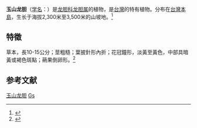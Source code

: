 {{Speciesbox
| name = 玉山龙胆
| status = 
| status_system = 
| image = Gentiana scabrida var. scabrida.jpg
| genus = Gentiana
| species = scabrida
| authority = Hayata
| subdivision_ranks =[[变种|变种]]
| subdivision =
* 玉山龙胆 ''G. s.'' var. ''scabrida''
* [[矮玉山龙胆|矮玉山龙胆]] ''G. s.'' var. ''horaimontana''
* [[黑斑龍膽|黑斑龍膽]] ''G. s.'' var. ''punctulala''
}}

'''玉山龙胆'''（[[学名|学名]]：{{lang|la|''Gentiana scabrida''}}）是[[龙胆科|龙胆科]][[龙胆属|龙胆属]]的植物，是[[台灣|台灣]]的特有植物。分布在[[台灣島|台灣本島]]，生长于海拔2,300米至3,500米的山坡地。<ref>{{cite web| url =http://www.bioinfo.cn/db05/KmzwSpecies.php?action=view&id=8603| title =玉山龙胆（原变种）| work =《中国高等植物数据库全库》| publisher =中国科学院微生物研究所| author =昆明植物研究所| accessdate =2009-02-24| deadurl =yes| archiveurl =https://web.archive.org/web/20160305022331/http://www.bioinfo.cn/db05/KmzwSpecies.php?action=view&id=8603| archivedate =2016-03-05}}</ref>

==特徵==
草本，長10-15公分；莖粗糙；葉披針形內折；花冠鐘形，淡黃至黃色，中部具暗黃或褐色斑點；蒴果倒卵形。<ref>{{cite web | url = http://subject.forest.gov.tw/species/vascular/4/Book1/58.htm#g.2 | title = 玉山龍膽 | work = 《臺灣維管束植物簡誌》 | publisher = 行政院農委會 | accessdate = 2011-08-15 | archive-date = 2010-01-24 | archive-url = https://web.archive.org/web/20100124071227/http://subject.forest.gov.tw/species/vascular/4/book1/58.htm#g.2 | dead-url = no }}</ref>

== 参考文献 ==
{{Reflist}}
{{Taxonbar|from=Q3100854}}

[[Category:龙胆属|玉山龙胆]]
[[Category:臺灣特有植物|Gs]]


{{植物小作品}}